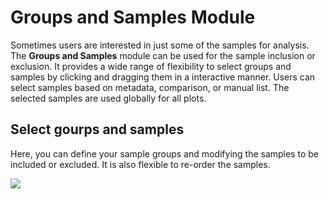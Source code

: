 # Groups and Samples Module

Sometimes users are interested in just some of the samples for analysis. The **Groups and Samples** module can be used for the sample inclusion or exclusion.  It provides a wide range of flexibility to select groups and samples by clicking and dragging them in a interactive manner. Users can select samples based on metadata, comparison, or manual list.  The selected samples are used globally for all plots.

## Select gourps and samples

Here, you can define your sample groups and modifying the samples to be included or excluded. It is also flexible to re-order the samples.

[![](`r pic_path`f4-1.png)](`r pic_path`f4-1.png)